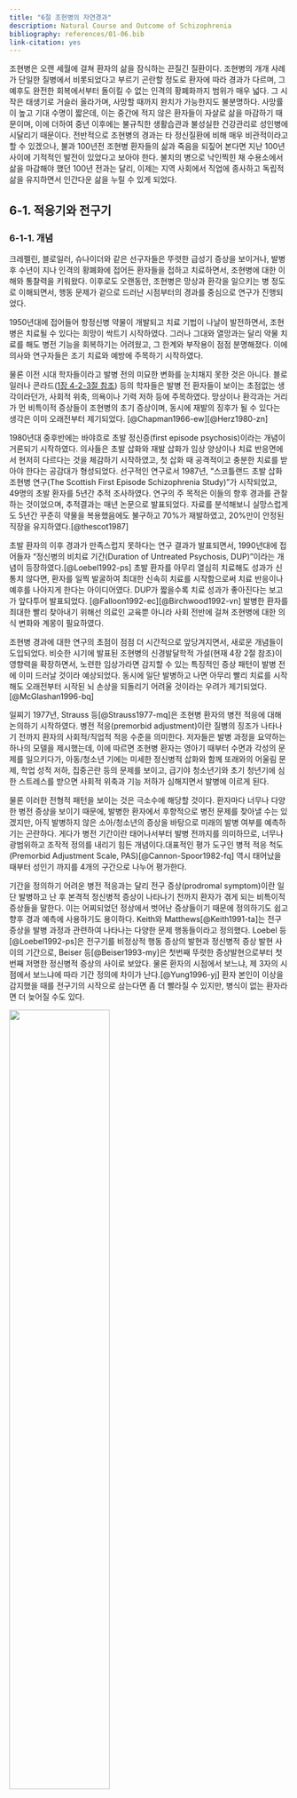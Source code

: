 ```yaml
---
title: "6절 조현병의 자연경과"
description: Natural Course and Outcome of Schizophrenia
bibliography: references/01-06.bib
link-citation: yes
---
```


<a href="article-01-05.html"><i class="arrow far fa-arrow-alt-circle-left"></i></a>

조현병은 오랜 세월에 걸쳐 환자의 삶을 잠식하는 끈질긴 질환이다. 조현병의 개개 사례가 단일한 질병에서 비롯되었다고 부르기 곤란할 정도로 환자에 따라 경과가 다르며, 그 예후도 완전한 회복에서부터 돌이킬 수 없는 인격의 황폐화까지 범위가 매우 넓다. 그 시작은 태생기로 거슬러 올라가며, 사망할 때까지 완치가 가능한지도 불분명하다. 사망률이 높고 기대 수명이 짧은데, 이는 중간에 적지 않은 환자들이 자살로 삶을 마감하기 때문이며, 이에 더하여 중년 이후에는 불규칙한 생활습관과 불성실한 건강관리로 성인병에 시달리기 때문이다. 전반적으로 조현병의 경과는 타 정신질환에 비해 매우 비관적이라고 할 수 있겠으나, 불과 100년전 조현병 환자들의 삶과 죽음을 되짚어 본다면 지난 100년 사이에 기적적인 발전이 있었다고 보아야 한다. 불치의 병으로 낙인찍힌 채 수용소에서 삶을 마감해야 했던 100년 전과는 달리, 이제는 지역 사회에서 직업에 종사하고 독립적 삶을 유지하면서 인간다운 삶을 누릴 수 있게 되었다.

## 6-1. 적응기와 전구기

### 6-1-1. 개념

크레펠린, 블로일러, 슈나이더와 같은 선구자들은 뚜렷한 급성기 증상을 보이거나, 발병 후 수년이 지나 인격의 황폐화에 접어든 환자들을 접하고 치료하면서, 조현병에 대한 이해와 통찰력을 키워왔다. 이후로도 오랜동안, 조현병은 망상과 환각을 일으키는 병 정도로 이해되면서, 행동 문제가 겉으로 드러난 시점부터의 경과를 중심으로 연구가 진행되었다.

1950년대에 접어들어 항정신병 약물이 개발되고 치료 기법이 나날이 발전하면서, 조현병은 치료될 수 있다는 희망이 싹트기 시작하였다. 그러나 그대와 열망과는 달리 약물 치료를 해도 병전 기능을 회복하기는 어려웠고, 그 한계와 부작용이 점점 분명해졌다. 이에 의사와 연구자들은 조기 치료와 예방에 주목하기 시작하였다.

물론 이전 시대 학자들이라고 발병 전의 미묘한 변화를 눈치채지 못한 것은 아니다. 블로일러나 콘라드([1장 4-2-3절 참조](article-01-01.html#delusional-mood)) 등의 학자들은 발병 전 환자들이 보이는 초점없는 생각이라던가, 사회적 위축, 의욕이나 기력 저하 등에 주목하였다. 망상이나 환각과는 거리가 먼 비특이적 증상들이 조현병의 초기 증상이며, 동시에 재발의 징후가 될 수 있다는 생각은 이미 오래전부터 제기되었다. [@Chapman1966-ew][@Herz1980-zn]

1980년대 중후반에는 바야흐로 초발 정신증(first episode psychosis)이라는 개념이 거론되기 시작하였다. 의사들은 초발 삽화와 재발 삽화가 임상 양상이나 치료 반응면에서 현저히 다르다는 것을 체감하기 시작하였고, 첫 삽화 때 공격적이고 충분한 치료를 받아야 한다는 공감대가 형성되었다. 선구적인 연구로서 1987년, "스코틀랜드 초발 삽화 조현병 연구(The Scottish First Episode Schizophrenia Study)"가 시작되었고, 49명의 초발 환자를 5년간 추적 조사하였다. 연구의 주 목적은 이들의 향후 경과를 관찰하는 것이었으며, 추적결과는 매년 논문으로 발표되었다. 자료를 분석해보니 실망스럽게도 5년간 꾸준히 약물을 복용했음에도 불구하고 70%가 재발하였고, 20%만이 안정된 직장을 유지하였다.[@thescot1987]

초발 환자의 이후 경과가 만족스럽지 못하다는 연구 결과가 발표되면서, 1990년대에 접어들자 "정신병의 비치료 기간(Duration of Untreated Psychosis, DUP)"이라는 개념이 등장하였다.[@Loebel1992-ps] 초발 환자를 아무리 열심히 치료해도 성과가 신통치 않다면, 환자를 일찍 발굴하여 최대한 신속히 치료를 시작함으로써 치료 반응이나 예후를 나아지게 한다는 아이디어였다. DUP가 짧을수록 치료 성과가 좋아진다는 보고가 앞다투어 발표되었다. [@Falloon1992-ec][@Birchwood1992-vn] 발병한 환자를 최대한 빨리 찾아내기 위해선 의료인 교육뿐 아니라 사회 전반에 걸쳐 조현병에 대한 의식 변화와 계몽이 필요하였다.

조현병 경과에 대한 연구의 초점이 점점 더 시간적으로 앞당겨지면서, 새로운 개념들이 도입되었다. 비슷한 시기에 발표된 조현병의 신경발달학적 가설(현재 4장 2절 참조)이 영향력을 확장하면서, 노련한 임상가라면 감지할 수 있는 특징적인 증상 패턴이 발병 전에 이미 드러날 것이라 예상되었다. 동시에 일단 발병하고 나면 아무리 빨리 치료를 시작해도 오래전부터 시작된 뇌 손상을 되돌리기 어려울 것이라는 우려가 제기되었다.[@McGlashan1996-bq]

일찌기 1977년, Strauss 등[@Strauss1977-mq]은 조현병 환자의 병전 적응에 대해 논의하기 시작하였다. 병전 적응(premorbid adjustment)이란 질병의 징조가 나타나기 전까지 환자의 사회적/직업적 적응 수준을 의미한다. 저자들은 발병 과정을 요약하는 하나의 모델을 제시했는데, 이에 따르면 조현병 환자는 영아기 때부터 수면과 각성의 문제를 일으키다가, 아동/청소년 기에는 미세한 정신병적 삽화와 함께 또래와의 어울림 문제, 학업 성적 저하, 집중곤란 등의 문제를 보이고, 급기야 청소년기와 초기 청년기에 심한 스트레스를 받으면 사회적 위축과 기능 저하가 심해지면서 발병에 이르게 된다.

물론 이러한 전형적 패턴을 보이는 것은 극소수에 해당할 것이다. 환자마다 너무나 다양한 병전 증상을 보이기 때문에, 발병한 환자에서 후향적으로 병전 문제를 찾아낼 수는 있겠지만, 아직 발병하지 않은 소아/청소년의 증상을 바탕으로 미래의 발병 여부를 예측하기는 곤란하다. 게다가 병전 기간이란 태어나서부터 발병 전까지를 의미하므로, 너무나 광범위하고 조작적 정의를 내리기 힘든 개념이다.대표적인 평가 도구인 병적 적응 척도(Premorbid Adjustment Scale, PAS)[@Cannon-Spoor1982-fq] 역시 태어났을 때부터 성인기 까지를 4개의 구간으로 나누어 평가한다.

기간을 정의하기 어려운 병전 적응과는 달리 전구 증상(prodromal symptom)이란 일단 발병하고 난 후 본격적 정신병적 증상이 나타나기 전까지 환자가 겪게 되는 비특이적 증상들을 말한다. 이는 어찌되었던 정상에서 벗어난 증상들이기 때문에 정의하기도 쉽고 향후 경과 예측에 사용하기도 용이하다. Keith와 Matthews[@Keith1991-ta]는 전구증상을 발병 과정과 관련하여 나타나는 다양한 문제 행동들이라고 정의했다. Loebel 등[@Loebel1992-ps]은 전구기를 비정상적 행동 증상의 발현과 정신병적 증상 발현 사이의 기간으로, Beiser 등[@Beiser1993-my]은 첫번째 뚜렷한 증상발현으로부터 첫번째 저명한 정신병적 증상의 사이로 보았다. 물론 환자의 시점에서 보느냐, 제 3자의 시점에서 보느냐에 따라 기간 정의에 차이가 난다.[@Yung1996-yj] 환자 본인이 이상을 감지했을 때를 전구기의 시작으로 삼는다면 좀 더 빨라질 수 있지만, 병식이 없는 환자라면 더 늦어질 수도 있다.

![](images/01-06/img_0.png){width="60%"}

<figcaption>

Figure 1. A model of the long-term course of schizophrenia. Modified from [@McGlashan1996-bq]

</figcaption>

병적 적응기, 전구기, 급성기, 잔류기, 만성기 등 조현병의 경과가 일정한 단계를 거친다는 아이디어가 자리를 잡아가면서(그림 1), Fava와 Kellner[@Fava1993-uz]는 최초로 조현병에 병기 모델(staging model)을 적용하였다. Fava와 Kellner는 전구 증상부터를 제 1기로 정하고 있다. 물론 이러한 병기는 절대적인 것이 아니며, 병기와 병기 간의 구분도 분명하지 않다. 또한 순서대로 밟지 않고 병기를 거슬러 올라가거나 구간을 반복하는 경우도 있다.

학문적 추세가 조기 발굴과 조기 치료를 강조하면서 병기에 포함되는 범위가 점점 앞으로 당겨졌다. Liberman 등[@Lieberman2001-zf]은 각각의 병기와 그 시기에 겪게 되는 생물학적 변화를 대응시키면서 병전 적응기도 병기 모델에 포함시켰다. 그는 병전 기간 동안에 신경계의 비정상적인 발달로 인한 신경 회로의 이상이 누적된다고 여겼다.

| Stage   | Description                                           |
|---------|-------------------------------------------------------|
| Stage 1 | Prodromal (mainly affective and negative symptoms)    |
| Stage 2 | Acute episode                                         |
| Stage 3 | Residual symptom from the previous episode            |
| Stage 4 | Subchronic (less than 2 years but more than 6 months) |
| Stage 5 | Chronic (more than 2 years)                           |

: (\#tab:fava-stage) Stages of schizophrenia. Modified from [@Fava1993-uz]


![Stages of schizophrneia](images/01-06/img_1.png)​

<figcaption>

Figure 2. Stages of schizophrenia. Modified from [@Lieberman2019-jf]

</figcaption>

### 6-1-2 병전과 전구기의 주요 증상

병전 적응기는 아직 발병하기 전이기 때문에, 연구를 진행하는 것 자체가 어렵다. 지금까지 행해진 연구는 보통 환자 가족 등 고위험군을 코호트로 삼아 전향적으로 추적하거나, 이미 발병한 환자를 대상으로 후향적으로 과거력을 조사한다. 후자의 경우 회상한 내용에 명백한 편향이 있을 수 있다. 워낙 비특이적이라 특정한 증상을 찾아내기보다는 광범위한 적응 정도를 추적한다. 연구결과에 따르면, 조현병 환자의 PAS 점수는 아동기부터 대조군보다 현저히 높아 발달 과정에 다양한 문제를 보인다는 것을 엿볼 수 있다. 특히 대조군은 청소년기에서 성인기로 넘어가면서 부쩍 점수가 감소하는데, 환자군은 오히려 급격히 증가한다. (그림 3) Shapiro 등[@Shapiro2009-ji]의 연구에 따르면 환자 가족 즉 고위험군은 대조군보다 점수가 높긴 하지만, 청소년기-성인기의 변화는 대조군과 동일한 패턴을 보인다. 이를 토대로 추론해보면, 아동기까지는 병전 적응 정도가 대조군에 비해 크게 차이가 나지 않지만, 후기 청소년기에 접어들면 상당한 차이가 나리라 예상할 수 있다.

![](images/01-06/img_2.png)

<figcaption>

Figure 3. Trajectories of Premorbid Adjustment Scale (PAS) score by diagnostic group.<br>Modified from [@Shapiro2009-ji]

</figcaption>

단순히 정상적인 기능 발현이 제대로 되지 않는 병전 적응기에 비해, 전구기에는 보다 명확한 비특이적 증상이 나타난다. Lieberman 등[(Lieberman et al. 2001)](https://paperpile.com/c/mJkxZF/eO0L)은 대표적인 전구증상으로 비특이적인 기분 증상, 불안, 감정기복, 자극과민성, 수면장애, 주의 집중 곤란, 마술적 사고, 일시적 망상이나 환각, 대인 기피, 집착, 약물 사용 문제 등을 나열하였다. Yung과 McGorry[(Yung and McGorry 1996)](https://paperpile.com/c/mJkxZF/rtD9)는 과거 문헌에서 전구 증상으로 언급되었던 증상들을 추려 정리했는데, 이는 표 2와 같다.

::: {.l-body-outset}
| 신경증적 증상  | 기분 증상     | 의욕 변화           | 인지 증상        | 신체 증상            | 행동 변화           | 기타           |
|----------------|---------------|---------------------|------------------|----------------------|---------------------|----------------|
| 불안           | 우울          | 무기력, 욕망의 상실 | 주의 집중 곤란   | 막연한 신체증상 호소 | 학업/직업 기능 저하 | 강박증         |
| 좌불안석       | 무쾌감증      | 따분함, 흥미 저하   | 집착, 백일몽     | 체중 감소            | 사회적 위축         | 해리현상       |
| 분노, 이자극성 | 죄책감        | 피로, 기력 감퇴     | 사고 차단        | 식욕 부진            | 충동성              | 대인관계 민감  |
|                | 자살사고      |                     | 추상적 사고 곤란 | 수면 장애            | 기이한 행동         | 자기 경험 변화 |
|                | 심한 감정기복 |                     |                  |                      | 공격적, 파괴적 행동 | 언어구사 이상  |
|                |               |                     |                  |                      |                     | 지각 변화      |
|                |               |                     |                  |                      |                     | 편집 경향      |
:::

<figcaption>

Table 2. Domains and exemplary symptoms in prodromal stage of schizophrenia.<br> Modified from [@Yung1996-yj]

</figcaption>

표 2에서 보는 바와 같이 광범위한 정신병리가 모두 나타날 수 있기 때문에, 이를 통해 발병을 예측하기는 매우 어렵다. 그러나 일부 학자들은 특히 조현병과 주로 연관되는 진단 특이적인 증상이 있다고 주장한다.예를 들어 Cameron[@Cameron1938-cw]은 의심 경향, 혼란감, 기이한 신체적 경험을 언급했으며, Chapman[@Chapman1966-ew]은 주의집중 곤란 특히 선택적 주의의 곤란과 지각의 미묘한 변화가 특징적이라고 하였다. 슈나이더의 제자인 <s>Huber</s>는 1960년대부터 기본 증상(basic symptoms)이라는 개념을 발전시켜 왔다. 이 개념은 환자의 주관적 경험에 초점을 맞추어, 환자 자신과 세상을 경험하는 느낌에 미묘한 변화가 있거나, 평범하게 벌어지는 주변 상황에 적절히 대처하기 어려워하는 현상들을 가리킨다. 기본 증상 개념을 옹호하는 학자들은 객관적 증상보다 이러한 주관적 느낌의 변화가 조현병의 전형적인 전구 증상이며, 역설적으로 이들 증상이 사라지면서 전형적인 정신병적 증상이 뒤를 잇는다고 말한다. 그래서 이러한 기본 증상을 "전초 증후군(outpost syndrome)"이라 칭하기도 한다. 유럽에서는 기본 증상을 중심으로 Cognitive Disturbances scale (COGDIS)와 Cognitive-Perceptive basic symptoms scale (COPER)라는 평가도구가 개발되었으며, 이 척도들은 고위험 군의 발병을 미리 찾아내기 위한 목적으로 사용되고 있다.[@Schultze-Lutter2015-oo][@Schultze-Lutter2016-xk]

<aside>

**Gerd Huber** (1921\~2012): 독일의 정신과 의사. 조현병 환자의 장기 종적 관찰인 본 연구(Bonn study)를 통하여 조현병의 초기 경과에 대해 연구하였다. 소위 "기본 증상(Basic symptoms)" 개념을 제안하였으며, 이 개념은 현재도 [International Working Group on Basic Symptoms](https://basicssymptoms.org)을 통해 연구가 지속되고 있다.

</aside>

주관적 증상을 강조하는 유럽에 비해 미국에서는 보다 객관적인 지표를 강조하고 있다. 2004년 무렵, 미국의 연구자들은 다기관 공동연구인 "북미 전구증상 종적 연구 (North American Prodrome Longitudinal Study, NAPLS)"를 진행하기 시작하였다. [@Addington2007-lo] 연구를 진행하기 위해선 잠정적 전구기 모델과 표준화된 평가 도구가 필요했는데, 그들은 평가 도구로 Structured Interview for Prodromal Syndromes (SIPS)[@Miller2003-os]를 사용하기로 결정하였다. 이 도구의 평가항목을 보면 음성증상을 비롯한 조현병의 제반 항목이 대부분 들어있으며, 수면 장애나 스트레스 내성 약화 등 신경증적 증상도 포함되어 있다. NAPLS의 연구자들은 SIPS 평가 결과를 분석한 후, 전구증상으로 인해 의사를 찾게 되는 경우를 세가지로 요약하였다. 첫째는 SIPS 양성 증상에 해당되는 각 항목이 중등도 이상이거나 지난 1년간 상승했으며 빈도가 잦아진 경우이다. 둘째는 친척 중에 조현병 환자가 있으며 지난 1년간 병전에 비해 상당히 기능이 떨어진 경우이다, 셋째, SIPS 양성 증상이 정신병적 단계에 도달하지만 일시적이어서, 한번에 1시간을 넘지 않는 범위에서 증상이 나타났다 사라졌다를 반복하는 경우이다. NAPLS의 연구자들은 SIPS 결과 및 인구학적 정보를 바탕으로 향후 발병의 위험도를 계산하는 모델을 개발하였고, 이는 민감도 94%, 특이도 23.6%의 성적을 보였다.[@Cannon2016-cx] NAPLS 연구는 이후 전구기를 이해하고, 고 위험군을 가려내는데 있어 큰 영향을 끼쳤다.

<aside>

NAPLS에서 만든 모델은 [An Individualized Risk Calculator for Psychosis](https://riskcalc.org/napls/)에 접속하면 직접 사용해 볼 수 있다.

</aside>

::: {.l-body-outset}
+--------------------------------------------+---------------------------+--------------------------------------+-----------------------------------------+
| P. Positive                                | N. Negative               | D. Disorganization                   | G. General symptoms                     |
+============================================+===========================+======================================+=========================================+
| P1. Unusual thought content                | N1. Social anhedonia      | D1. Odd behavior or appearance       | G1. Sleep disturbance                   |
+--------------------------------------------+---------------------------+--------------------------------------+-----------------------------------------+
| P2. Suspiciousness/persecutory ideas       | N2. Avolition             | D2. Bizarre thinking                 | G2. Dysphoric mood                      |
+--------------------------------------------+---------------------------+--------------------------------------+-----------------------------------------+
| P3. Grandiose ideas                        | N3. Expression of emotion | D3. Trouble with focus and attention | G3. Motor disturbances                  |
+--------------------------------------------+---------------------------+--------------------------------------+-----------------------------------------+
| P4. Perceptual abnormalities/hallucination | N4. Experience of self    | D4. Impairment in personal hygiene   | G4. Impaired tolerance to normal stress |
+--------------------------------------------+---------------------------+--------------------------------------+-----------------------------------------+
| P5. Disorganized communication             | N5. Ideational richness   |                                      |                                         |
+--------------------------------------------+---------------------------+--------------------------------------+-----------------------------------------+
|                                            | N6. Occupational function |                                      |                                         |
+--------------------------------------------+---------------------------+--------------------------------------+-----------------------------------------+
:::

<figcaption>

Table 3. Structured Interview for Prodromal Syndromes (SIPS)

</figcaption>

### 6-1-3. DSM에서의 전구 증상

DSM-IIIR은 조현병의 전구 증상을 따로 열거하고 있지만, DSM-IV부터는 더 이상 언급하지 않고 있다. DSM-5 역시 전구증상에 대한 언급을 찾을 수 없지만, 대신 향후 연구 대상인 질병 목록에 "약화된 정신병 증후군(Attenuated Psychosis Syndrome)"을 올려놓고 있다. 이 질환은 그 진단 기준만을 보면 위에 언급한 조현병의 전구증상과 크게 차이나지 않는다. DSM-5에 이 질환을 넣느냐 마느냐로 의견이 분분할 때만 해도 이 상태는 "정신병 위험 증후군(Psychosis Risk Syndrome)"이라 하여 좀더 전구기 증상과 개념이 접근해 있었다.[@Carpenter2009-jg][@Woods2009-vg] 그러나 예상과는 달리 가벼운 정신병적 증상을 오랫동안 앓아온 환자 중 절반 이상이 결코 조현병으로 이행되지 않는다는 연구 결과가 거듭 발표되자, 약화된 정신병 증후군이라는 명칭이 더 적절해보였다.[@Xu2015-wi] 아직 이 상태가 정식 DSM 진단명이 되지는 못했지만, 조현병의 조기 발견이라는 측면이 아니라 그 자체의 임상적 중요성에 의해 활발한 논의가 진행되고 있다.

<aside>

**Prodromal symptoms of schizophrenia**

1.  Marked social isolation or withdrawal
2.  Marked impairment in role functioning
3.  Markedly peculiar behavior
4.  Marked impairment in personal hygiene and grooming
5.  Blunted or inappropriate affect
6.  Digressive, vague, over-elaborate or circumstantial speech
7.  Odd beliefs or magical thinking
8.  Unusual perceptual experiences
9.  Marked lack of initiative, interests, or energy.

</aside>

### 6-1-4. 전구기에서 발병으로의 이행

전구기는 전정신병 단계(pre-psychotic phase)와 정신병 단계(psychotic phase)의 두 단계로 나누어 생각해 볼 수 있다. 전자가 정신병적 증상을 제외한 비특이적인 증상이 주를 이룬다면, 후자는 약화된 정신병 증후군에 가깝다. 자연히 전자가 선행하며, Häfner 등[@Hafner2003-zw]은 전자가 2\~4년을 끈다면 후자는 2년 미만이라고 하였다. 전구증상을 어떻게 정의하느냐에 따라 천양지차이지만, 미약할 지라도 망상, 환각을 보였던 경우에는 40\~50% 정도가 조현병으로 이행된다.[@Hafner2003-zw] 그러나 최근의 연구결과는 좀 다른 양상을 보여준다. 아무래도 전구기에 대한 관심이 높아지면서 평가도구의 민감도가 높아진 때문인지, 최근 연구일수록 조현병으로의 이행 비율이 조금씩 낮아지고 있다. 2011년 행해진 메타 분석에 따르면 약화된 정신병적 증상을 보여 임상적 발병 위험군(Clinical High-Risk, CHR)으로 분류된 환자들은, 6개월 내 18%, 1년내 22%, 2년 내 29%, 3년 내 36%가 조현병으로 이행되었다.[@Fusar-Poli2012-ge]

환자에 따라 전구기 증상이 다른 것처럼 그 기간도 각양각색이다. 수일에서 수년까지 지속되기도 하며, 20\~25% 정도의 환자는 전구증상없이 갑자기 발병한다.[@Freudenreich2019-kb] Beiser 등[@Beiser1993-my]은 전구기의 중앙값이 52.7주라고 보고하였고, Loebel 등[@Loebel1992-ps]은 초발 조현병 환자에서 전구기는 평균 98.5주였다고 보고하였다. 대체로 첫 번째 정신증상과 본격적인 정신병의 발병 사이의 평균적인 시간은 약 2년 정도 (중앙값은 1년) 걸린다.[@Yung1999-xq] 그러나 발병에 도달하지 않았다 할지라도, 임상적 발병 위험군(CHR) 환자가 별 문제가 없느냐 하면 그렇지 않다. 약화된 정신병 증후군을 앓고 있는 것으로 분류되는 이들 환자들 역시, 전구증상 자체 때문에 고통을 받는다.[@Lin2015-wb] 약화된 증상이라 할 지라도 치료없이 저절로 회복되는 경우는 절반 정도에 지나지 않는다.[@Addington2011-zw]

전구기에서 발병에 이르는 상황의 임상적 변화는 자세히 알려져 있지 않다. 환자가 어떻게든 심리적으로 대처하면서 내부에 담아두고 있던 증상이, 정도가 심해지면서 외부 행동의 이상으로 나타나면 조현병이 발병했다고 판단하는 것 뿐이다. 발병 이전에 환자들은 정신병적 증상 뿐 아니라 우울, 불안을 함께 겪으며, 사회적/직업적 기능의 점진적 저하가 드러난다. 환자에 따라선, 발병 이전에 이미 기능 저하 때문에 학업/직업을 유지하지 못하기도 하며, 음성 증상의 증거가 미리 엿보이는 경우도 있다.[@Piskulic2012-un][@Devoe2020-zq] Healey 등[@Healey2018-hi]은 지난 2년간의 증상 변화를 바탕으로, 발병에 이르는 군의 특징을 조사하였다. 증상의 정도가 심하지 않고 인지증상의 증거가 없는 경우, 이행하는 비율은 5.6%에 지나지 않았다. 반면 최근 2년 동안 편집 경향이 강화되고 우울증에 빠진 경우는 이행 비율이 14.2%였으며, 음성/인지 증상이 이미 눈에 띄게 된 경우에는 30% 가까이 이행하였다. 결론적으로 본격적 조현병으로 이행하는 군은, 이미 전구기부터 정신병적 증상 뿐 아니라 퇴행 증상을 보이기 시작한다는 것을 알 수 있다.

## 6-2. 첫 발병

### 6-2-1. 초발 삽화

상당 기간 동안 전구기에 머물러있었던 경우, 전구기와 초발 삽화를 구분하는 것은 인위적 구분에 불과할 수 있다. 그러나 초발 삽화는 아무런 전조증상없이 발병하기도 하며, 전구기와는 질적으로 차이나는 증상을 겪기 시작하기도 한다. 환자가 외적으로 확연히 드러나는 기이한 행동을 보이거나, 폭력 성향을 보이면 쉽사리 주위에서도 눈치를 챌 수 있으나, 그렇지 않은 경우에는 발병을 하고도 치료를 받기까지 상당한 시간이 걸릴 수 있다. 증상의 심각도와는 상관없이 급성 발병인 경우 점진적 발병에 비해 장기적 예후가 양호하다.[@Kanahara2013-ib] 그 원인이 두 경우 사이의 생물학적 차이에 의한 것인지, 단순히 급성 발병은 정신병의 비치료 기간(DUP)가 짧기 때문인지는 분명하지 않다.

환자는 처음 겪게 되는 정신병적 증상때문에 당황하고 공포에 휩싸이며, 진실과 동떨어지더라도 의미를 부여하여 어떻게든 이해하고자 하며, 필사적으로 그 원인을 찾고자 한다.[@Troube2013-gl][@Bergamin2020-yq] 망상 자체에 포함된 가해자가 아니라해도, 가족이나 이웃 기타 주변인물이 자신의 고통에 관련되어 있다고 생각하기 때문에 사람을 피하며, 사회적으로 고립된다. 가까운 사람에게 분노를 폭발시키거나, 자해를 시도하기도 한다. 처음에는 이런 식으로 투쟁하려 애써보기도 하지만, 어떻게 해도 망상이나 환각이 지속된다는 사실에 맞부딪히면서 좌절, 포기에 빠진다. 수치심이나 피해사고 때문에 남에게 도움을 구하지도 못한다. 더군다나 전문가의 도움을 구하는 것은 자신이 미쳤다는 것은 인정하게 되는 셈이기 때문에 더더욱 숨기려 하거나 치료 권유를 거부한다. 대신 담배, 술, 기타 남용 물질에 의존하면서 스스로 증상을 가라앉히려 애쓴다.[@Goswami2004-dp] 일부 환자들은 자신이 점점 통제불능이 되어간다는 것을 인식하며, 이러한 변화에 공포를 느낀다. 이들 환자들은, 결국 통제가 안 되어 한바탕 소동을 일으킨 후 정신병동에 입원하게 되면 오히려 안도감을 느끼기도 한다.

환자가 자신의 증상을 숨기는 경향이 높기 때문에 비치료 기간(DUP)이 필요없이 길어진다. 메타 분석에서 DUP의 평균 값은 약 1년 (67.4주)이지만, 워낙 치우친 분포를 하기 때문에 평균값은 별 의미가 없다.[@Large2008-mk] 양성 증상이 심한 경우 DUP가 짧으며, 그에 비해 음성 증상이 일찍 시작되었을 때는 DUP가 현저하게 길다. 알코올 등 약물 남용이 동반되었을 때도 DUP가 길어진다.[@Howes2021-nq] DUP는 워낙 중요한 치료 반응의 예측인자이기 때문에 DUP를 줄이는 것은 의사들의 당면과제이다. 그러나 많은 조기 발견 프로그램들이 양성 증상에 초점을 맞추고 있는데 비해, 정작 DUP를 늘이는 것은 음성/인지 증상이라 방향 조절이 필요할 것으로 보인다.

### 6-2-2. 초발 삽화의 치료 반응

임상적 경험에 따르면 초발 삽화를 겪는 환자는 재발 환자나 만성 환자에 비해 확연히 치료 반응이 양호하다. 초발 환자 522명을 대상으로 리스페리돈 혹은 할로페리돌 단일 약제를 이용하여 치료한 결과에 따르면 4주 이내에 77%의 환자가 임상적으로 의미있는 반응(PANSS 총점이 20%이상 감소)을 보였다.[@Emsley2006-it] 물론 11.2%의 환자는 8주가 지나도 의미있는 반응을 보이지 않았다. 만성 환자와는 달리 1주일 내에 반응을 보이는 환자도 약 1/4에 달하였다. 최근에 행해진 메타 분석에 의하면 초발 삽화 환자가 최종적으로 PANSS 혹은 BPRS 총점의 20% 내지 50% 감소를 보이는 비율은 각각 81.3%와 51.9% 였다. 여성이거나 DUP가 짧은 환자가 유의하게 반응비율이 높았다.[@Zhu2017-aw] 거의 모든 연구에서 치료 직전 PANSS/BPRS 점수가 높은, 즉 증상이 심한 환자가 더 반응 비율이 높은 것으로 나타난다. 이는 양성 증상이 치료에 잘 반응한다는 것, 증상이 심한 환자는 DUP가 짧다는 것, 그리고 PANSS 점수가 낮아질 수록 거기서 더 호전되기가 어려워진다는 점 등으로 설명할 수 있다.

그러나 치료에 반응한다고 해서, 예외없이 관해에 도달하고 병전 기능을 되찾는 것은 아니다. 치료 반응이란 약물이 듣는다는 것 뿐이고, 증상이 소실되는 것을 의미하지는 않는다. 관해란 임상적으로 의미있는 증상이 없어지는 것을 의미하는데 (3장 4-1절 참조), 초발 삽화 환자에서 관해에 이르는 비율은 연구마다 큰 차이가 있지만 평균 35.6% 정도이다.[@AlAqeel2012-st] 기능적 회복(functional recovery)은 증상의 관해보다도 더 비율이 낮아서, 첫 발병 후 5년이 지났을 때 적절한 사회적 기능을 수행하는 환자의 비율은 25.5% 정도였으며, 그야말로 완전히 회복되는 비율은 13.7%에 지나지 않았다.[@Robinson2004-lv]

## 6-3. 초발 삽화 이후

### 6-3-1. 정신병후 우울증

초발 삽화에서 겨우 회복된 환자는 대체로 자신이 했던 경험을 잘 소화하지 못한다. 부인과 억압의 방어기제가 작동하며, 잘 기억하지 못하거나 대놓고 부인하기도 한다. 비정상적이었다는 것은 인정하지만 조현병이라는 진단을 받아들이지 못하기도 하며, 치료만 잘 받으면 아무 문제가 없다는 낙관론을 펴기도 한다. 오히려 사태를 있는 그대로 받아들인 환자는 우울과 좌절에 빠지기 쉽다. 정신병후 우울증이라는 개념은 매우 오래된 개념으로, 이에 대한 최초의 언급은 1920년대로 거슬러 올라간다.[@McGlashan1976-xm] 정신분석가들은 급성 정신병적 삽화를 겪은 환자들이, 회복 후 수개월이 지난 뒤에도 퇴행된 상태에 머물면서, 상담을 하려해도 말을 하지 않고 강한 저항을 보이는 것을 발견하였다. 분석가들은 이 시기 환자들이 부정, 투사, 왜곡을 주로 사용하며, 자기애적이고 퇴행적 상태에 머물러있다가 한참이 지난 후에야 조금씩 외부 현실로 빠져나온다고 보았다.이 시기 환자들은 심한 대인 기피와 함께 우울증과 유사한 증상을 보인다. McGlashan과 Carpenter[@McGlashan1976-xm]은 이러한 현상을 정신병후 우울증이라고 불렀다.

특히 초발 환자의 경우, 대다수 환자가 회복 후 잠깐이나마 우울증을 겪는다. 약 75%의 환자가 상당한 우울 증상을 경험하며, 22% 정도는 주요 우울증의 진단기준에 부합한다.[@Koreen1993-ln] 그러나 이러한 우울증이 정신병적 과정에서 회복한 환자가, 병식을 얻으면서 겪게되는 좌절인지는 확실하지 않다. 일단 분명한 것은 정신병후 우울증은 전구증상으로서의 우울증과는 확연히 구분된다는 점이다. 전구기 우울증은 정신병적 증상이 자리를 잡으면서 오히려 사라지는 경향이 있다. 전형적인 경과에서는 망상, 환각에서 회복된 환자가 처음에는 강한 의욕을 보이며 정상 생활로 되돌아가려고 애를 쓰지만, 얼마 지나지 않아 좌절, 무기력, 무의욕에 빠진다. 이 기간은 환자에 따라 차이가 심하며, 수개월이상 경우에 따라서는 1년 가까이 지속되기도 한다.[@Roth1970-uc]

<s>정신병후 우울증</s>을 독립적인 증후군으로 보아야 할 지는 애매하다. 일부 학자들은 우울 증상이 잔류하는 것은 삽화 자체가 아직 관해에 도달하지 않았기 때문이라고 하며, 약물 부작용에 의한 2차적 우울 증상을 감별해야 된다고 한다. 또한 애초에 진단을 정신병적 기분장애 혹은 조현정동 장애로 내려야 할 수도 있으며, 음성증상과의 구분 또한 명확하지 않다.

<aside>

정신병후 우울증은 DSM-IV에서 "조현병의 정신병후 우울 장애(postpsychotic depressive disorder of schizophrenia)"라고 하여 향후 연구가 필요한 진단으로 등재되었다. 그러나 이를 뒷받침하는 증거가 부족한 나머지, DSM-5에서는 다시 삭제되었고, 필요한 경우 Other Specified Depressive Disorder로 진단하도록 되어있다.

</aside>

원래 정신분석가들이 이 상태를 고찰할 때는, 정신병적 혼란을 겪고난 자아가 스스로 자신의 내면을 치유해나가는 과정을 묘사하고자 하였다. 그러다 DSM으로 대표되는 진단 만능의 시대로 넘어오면서, 진단기준에 넣어야 하느냐 말아야 하느냐로 분분하다가 결국 흐지부지 되어버린 느낌이다. 하지만, 임상 현장에서 초발 삽화 후 비관 및 자살 충동을 느끼는 환자는 드물지 않게 목격한다. 이러한 환자를 치료하는 의사는 곤란한 딜레마에 빠지게 된다. 향후 경과를 현실적으로 설명하면 환자의 비관과 좌절을 더 악화시킬 것이요, 그렇다고 지나치게 희망적인 전망을 제시하면 약물 순응도가 떨어질 위험이 있다.

### 6-3-2. 재발

초발 삽화의 치료 반응이 양호하다는 것은 긍정적인 부분이겠지만, 역으로 치료 순응도를 떨어뜨리는 원인이 되기도 한다. 심지어 기능적 회복을 이루지 못한 환자들도 고통스러운 망상이나 환각에서 벗어나기면 하면, 더 이상 약을 먹어야 될 필요성을 느끼지 못한다. 쉽게 회복했으니, 병 자체가 심각하지 않으리라 믿어버리는 것이다. 약물 순응도의 정의는 연구마다 다르지만, 초발 삽화 후 1년내에 약물 투여를 중단하는 비율은 50%가 넘는다.[@Ljungdalh2017-ms] 그런데 약물 중단은 재발의 가장 큰 요인 중 하나이다. 재발의 비율은 연구 대상군이나 기간, 재발의 정의에 따라 크게 차이가 나기 때문에 어림잡기 어렵지만, 약물 유지군과 약물 중단군의 차이는 뚜렷해보인다. Kishi 등[@Kishi2019-pb] 행한 메타 분석에 따르면 초발 삽화에서 회복된지 24개월 시점에서 재발 비율은 약물 중단군의 경우 60%에 이르렀으며, 이에 비해 유지군은 35% 정도에 머물렀다.

![](images/01-06/img_4.png)

<figcaption>

Figure 4. Relapse rate of first-episode patients with schizophrenia.<br> Modified from [@Kishi2019-pb]

</figcaption>

재발의 가장 주요한 원인 중 하나가 약물 중단이지만, 약물을 중단하고 바로 재발하는 것은 아니다. 이 기간은 환자마다 큰 차이가 나는데, 보고된 평균값은 200-300일 정도이다.[@Gaebel2011-aq][@Emsley2012-cg] 그러나 임상에서 흔히 경험하기로는 약물 중단 후 1-2개월 내에 재발하는 경우가 꽤 있으며, 심지어 며칠 내에 재발하기도 한다.[@Emsley2013-ts] 약물을 끊고 수주 내에 재발하는 경우에 대해선 해석이 엇갈린다. 이전 삽화가 제대로 관해를 이루지 못했기 때문일 수도 있고, 그 동안 질병 과정은 계속 진행되고 있었는데 약물에 의해 겉으로 나타나는 증상만 억제되었을 수도 있다. 흥미로운 것은 금단 정신병(withdrawal psychosis) 가설이다.(3-4-3 참조) 장기간 항정신병 약물을 사용하여 도파민 수용체의 민감도가 높아져 있다면 갑자기 약을 끊었을 때 급속히 재발할 수 있다.

꽤 오랜 동안의 전구 증상을 보이는 초발 삽화와는 달리, 재발은 상대적으로 단기간에 일어나는 경우가 많다. 따라서 특정 증상을 이용하여 재발을 예측하고, 이에 따라 필요할때만 항정신병 약물을 투여하는 <s>간헐적 약물 치료</s>는 별로 실용성이 없다.[(Gaebel et al. 2011)](https://paperpile.com/c/mJkxZF/H0bS) 재발의 위험을 알려주는 전구 증상을 흔히 "조기 경고 징후(early warning sign)"이라고 칭한다.[(Bustillo et al. 1995)](https://paperpile.com/c/mJkxZF/288S) 일반적으로는 처음에 우울감, 대인 기피, 식욕 및 수면 패턴 변화가 생기고, 뒤이어 감정적 기복과 불쾌감이 두드러지며, 마지막으로 뚜렷한 정신병적 증상이 따르게 된다.[(Birchwood et al. 2000)](https://paperpile.com/c/mJkxZF/Fmct) 일단 정신병적 증상이 출현하기 시작하면 며칠 내로 완전한 재발이 일어나기 때문에 그 전에 비특이적 증상만 갖고도 재발을 예측할 수 있어야 하는데, 이는 쉽지 않은 문제이다. 정신병후 우울증을 비롯하여, 조현병 환자가 일상생활에 제대로 적응하지 못하여 우울/불안을 보이는 것은 다반사이기 때문에, 이를 일일이 조기 경고 징후로 삼는것은 불가능하다.

<aside>

**간헐적 약물치료(Intermittent drug treatment)**: 항정신병 약물의 장기 사용이 중추신경계 혹은 신체 전반에 예기치 못한 부작용을 가져올 수 있다는 전제 하에, 투여된 약물의 총량을 어떻게든 줄이기 위해서 제안되었다. 이에 더하여 항정신병 약물을 지속적으로 투여하면 도파민 수용체의 보상성 상향 조절이 생겨 약물에 내성이 생길 것이라는 우려도 이를 뒷받침하였다. 일단 관해에 돌입하면 약물을 끊었다가 재발 징조가 보이면 재투여하는 방법(targeted intermittent treatment), 급격한 정신병적 증상발현시 위기 개입 정도로만 약물을 사용하는 방법, 약물 휴일 (drug holiday)등 다양한 방법이 있다.[@Sfera2013-fr]

</aside>

절대적 기준을 세워서 모든 환자에게 적용하기 보다는, 관해 상태였을 때의 각자만의 기능 수준과 비교하는 것이 효율적이다. 일부 학자들은, 각각의 환자는 재발할 때마다 동일한 증상 경과를 밟는다고 보았고, 이를 "재발 시그니처(relapse signature)"라고 불렀다.[@Birchwood1995-ih] 그러나 아무리 세심하게 추적관찰 한다고 해도, 조기 경고 징후를 이용하여 재발을 예방하는 것은 특이도가 떨어지거나 때를 놓치는 경우가 많아 실효성이 거의 없다.[@Gleeson2005-of]

일단 재발을 하게되면, 초발 삽화때 나타났던 증상들이 급격하게 다시 출현한다. 조금씩 증상이 악화되는 초발 삽화에서와는 달리, 재발 삽화는 마치 억눌려있던 증상들이 일거에 출현하는 듯한 양상을 보인다. 재발은 환자나 가족들에게 심리적, 사회적 피해를 입히는 것으로 끝나지 않는다. 재발이 거듭될 수록 인지/음성 증상이 악회되며, 다시 회복하였을 때의 기능 수준도 점점 떨어진다. 이 때문에 다수의 학자들은 재발 자체가 신경 독성을 띠고 있을 것이라 예상한다.(참조...) 재발을 거듭할 수록 치료 반응도 나빠진다. 반응 비율이 떨어질 뿐 아니라, 관해에 걸리는 시간도 늘어나며, 필요한 약물의 용량도 증가한다. Takeuchi 등[@Takeuchi2019-mj]이 조사한 바에 따르면 이러한 치료 반응의 악화 양상은 두번째 삽화에서도 이미 뚜렷해진다.

### 6-3-3. 장기 경과의 유형

정신과 의사들은 흔히 자신의 예후를 묻는 초발 조현병 환자와 그들의 가족에게 ¼, ½, ¼ 법칙을 설명한다. 즉 환자가 자연적으로 건강을 회복할 확률이 ¼ 이요, 증상은 남아있지만 그럭저럭 사회적 기능을 수행할 확률이 ½ 이요, 나머지 ¼ 은 아무리 치료해도 점진적 악화를 막을 수 없으리라는 법칙이다.

이는 원래 1960년대 스위스의 로잔 지역에서 시행된 "Enquête of Lausanne (로잔의 조사연구)"라는 연구에서 비롯되었다.[@Ciompi1980-ul] 주 연구책임자였던 Müller와 <s>Ciompi</s>는 1963년 이전에 처음으로 입원했던 65세 이하의 주요 정신질환 환자 5,661명을 연구 대상으로 삼았는데, 이중 1,642명이 조현병이었다. 이들에 대한 집중 인터뷰와 의무기록 조사를 통해 후향적으로 경과를 재구성하였다. 이 연구를 통해 조현병 환자의 기대 수명이 대조군보다 짧다는 것, 사인의 분포는 대조군과 유사하지만 상대적으로 암 유병률은 낮다는 것 등이 처음으로 알려졌다. 연구가 시작될 때 살아있던 289명의 조현병 환자에 대해서는 이후 추적 조사가 이루어졌다. 당시만 해도 조현병은 불치병이라는 인식이 강했고, 현대적인 약물 치료도 보급되지 않았을 때였다. 이러한 선입견과 달리 조사 대상의 ¼ 은 완전히 회복되어 정상적 삶을 누렸고, 인격의 황폐화로 진행된 환자는 ¼ 에 불과하였으며, 나머지 ½ 은 그 중간이었다. 이를 토대로 유명한 ¼, ½, ¼ 법칙이 탄생하게 되었다.[@Ciompi_undated-vq]

<aside>

**Luc Ciompi** (1929\~): 이탈리아 태생의 스위스 정신과 의사. 조현병 환자의 장기 추적 결과를 바탕으로, 이들의 예후가 심리사회적 지지체계에 달려있다고 주장하였다. 사회 정신의학(social psychiatry)을 발전시키는데 공헌하였으며, 1984년에는 스위스 Berne 지역에 "Soteria Berne"이라는 조현병 환자를 대상으로 한 치료-재활 공동체를 설립하였다.[@Ciompi2004-aa]

</aside>

Ciompi는 환자의 경과가 가족력 유무 보다는 환자를 둘러싼 환경적 요인이나 병전 성격 등 심리사회적 요인에 의해 좌우된다고 보고, 재발을 막기 위해서는 위기 개입(crisis intervention)이나, 지지 체계(support system) 마련으로 환자의 심리사회적 스트레스를 줄여주어야 한다고 주장한다. 이는 이후에 조현병 환자의 지역사회 재활의 중요한 개념으로 자리잡는다.

로잔에서의 연구가 부분적으로 후향적 연구였던 것에 비해, <s>블로일러</s>는 208명의 조현병 환자를 부려 23년간 추적 관찰하였다. 이 환자들은 1942\~43년 사이에 입원한 코호트로 정신약물학 태동기의 혜택을 약간이나마 본 그룹인데, 전체의 53%, 초발 환자만 따지면 66%가 회복되거나 상당히 호전되었다. 블로일러는 이 결과를 발표하면서 발병의 두 유형(급성과 만성), 중간 경과의 두 유형(기복형과 안정형), 그리고 최종 결과의 두 유형(회복과 심각한 손상)을 구분하였다. 이를 조합하면 2 x 2 x 2 = 8로 8개 유형의 경과가 도출된다.

<aside>

**Manfred Bleuler** (1903\~1994): 스위스의 정신과 의사., Eugen Bleuler의 아들로 쮜리히 의과대학 교수로 재직했으며, 부속 병원인 Burghölzli 병원에서 환자를 돌보았다. 아버지 Bleuler의 이론을 가다듬고 전파하는데 공헌하였다.

</aside>

::: {.l-body-outset}
+---------+-------------+---------+----------+------------+---------+---------+------+------+
| Onset   | Course      | Outcome | Lausanne | Burgholzli | Vermont | Chicago | ISoS | Mean |
+=========+=============+=========+==========+============+=========+=========+======+======+
| Acute   | Undula ting | Mild    | 25.4     | 35         | 7       | 10.8    | 29.4 | 21.5 |
+---------+-------------+---------+----------+------------+---------+---------+------+------+
| Chronic | Undula ting | Mild    | 9.6      |            | 38      | 6.8     | 22.6 | 19.3 |
+---------+-------------+---------+----------+------------+---------+---------+------+------+
| Chronic | Simple      | Severe  | 24.1     | 15         | 4       | 36.5    | 14.4 | 18.8 |
+---------+-------------+---------+----------+------------+---------+---------+------+------+
| Chronic | Undula ting | Severe  | 5.3      |            | 27      | 12.2    | 4    | 12.1 |
+---------+-------------+---------+----------+------------+---------+---------+------+------+
| Chronic | Simple      | Mild    | 10.1     | 7.5        | 12      | 4.1     | 10.4 | 8.8  |
+---------+-------------+---------+----------+------------+---------+---------+------+------+
| Acute   | Simple      | Severe  | 8.3      | 10         | 3       | 13.5    | 9.1  | 8.8  |
+---------+-------------+---------+----------+------------+---------+---------+------+------+
| Acute   | Undula ting | Severe  | 11.9     | 5          | 4       | 9.5     | 4.9  | 7.1  |
+---------+-------------+---------+----------+------------+---------+---------+------+------+
| Acute   | Simple      | Mild    | 5.3      | 5          | 5       | 6.8     | 5.3  | 5.5  |
+---------+-------------+---------+----------+------------+---------+---------+------+------+
:::

<figcaption>

Table 4. Types of long-term course of schizophrenia and their proportion in several longitudinal observation studies.<br> Modified from [@Hafner2014-cx]<br> <br> <b>Studies and their sources</b>:<br> <br> Lausanne [@Ciompi1980-ul], Burgholzli [@Bleuler1978-cm], Vermont [@Harding1987-gr], Chicago [@Marengo1991-fj],

</figcaption>

<br> 이후에 진행되었던 몇몇 대규모 종적 관찰 연구의 결과를 종합하여 8개 유형의 비율을 구하면 표 4와 같다. 급격히 혹은 서서히 발병하여 재발을 거듭하다가 나이가 들면 어느 정도 증상이 안정화되고 일상을 되찾는 경우가 전체의 40% 정도로 가장 많으며, 그 뒤를 회복과 재발이 뚜렷하지 않은채 서서히 기능을 상실해가는 유형이 차지하고 있다 (18%). 유형의 분포를 좀더 분석하면, 재발/호전을 반복하는 기복형(undulating)이 좀더 예후가 좋으며, 급성 발병인 경우 좀더 기복형이 차지하는 비율이 크다. 가장 예후가 좋지 않은 것은 전구기서부터 삽화가 분명하지 않은 채 증상이 지속되는 유형이다.

명확한 데이터가 제시되지는 않았으나, 조현병 발병 후 첫 수년 동안은 심한 증상 및 잦은 재발로 인하여 삶 전체가 혼란에 빠진다. 이때는 아직 병식이 확립되지 않아 치료진과의 마찰도 빈번하며, 반복되는 비자발적 입원으로 인해 가족과도 대립이 심할 때이다. 환자는 아직 증상에 대처할만한 나름대로의 방안을 마련하지 못했고, 자신에게 병이 있다는 것을 부인해야할 지 수긍해야 할 지도 결정하지 못했다. 병전의 정체성을 포기하지 못했기 때문에 좌절과 방황이 극심하며, 만성기에 비해 자살 위험도 높은 편이다.

Shepherd 등[@Shepherd1989-rs]는 49명의 초발 환자를 5년간 추적관찰 하였다. 그는 이 환자들의 경과 유형을 4가지 군으로 나누었는데, 이는 그림 5와 같다. Ciompi의 ¼, ½, ¼ 법칙처럼, 전체 환자의 ¼ 은 단 한번 삽화를 겪은 이후 재발 없이 기능을 완전히 회복하였고, 43%는 삽화가 반복되나 기능 수준의 점진적 저하는 보이지 않는다. 나머지 35%는 지속적으로 기능 수준이 저하되어 만성화에 이른다.

![](images/01-06/img_5.png)

<figcaption>

Figure 5. Course of illness in first-episode patients with schizophrenia during 5 years after discharge.<br> Modified from [@Shepherd1989-rs]

</figcaption>

### 6-3-4. 심리적 적응

조현병 초기의 질풍노도와 같은 시기를 지나가면, 환자들은 나름대로 증상에 적응하기 시작한다. 실상 환자가 적응해야 하는 것은 증상 뿐만은 아니다. 대다수의 환자들은 학업을 중단하고, 직장을 잃었으며, 가족과 단절되어 삶의 터전을 상실한다. 또한 피해망상으로 인해 스스로 지역사회에 등을 돌렸을 뿐 아니라, 지역사회 역시 편견과 차별로 환자를 궁지에 몰아넣는다.

이러한 힘든 상황에서 회복의 실마리를 찾기란 여간 어려운 일이 아니다. 그러나 성공적으로 적응하기 시작한 일부 환자들은 나름대로의 대처전략을 마련한다. 조현병이 중반에 접어들면 증상이 조금은 약화되는 듯 하며, 적어도 재발의 주기가 길어진다. 환자들은 질병이 자신의 삶에 미친 영향을 심각하게 받아들이며, 부분적 병식이라도 얻게된 환자들은 약물 치료 및 정신과 상담에 의지하게 된다. 망상이나 환각에 대해서는, 증상이 완전히 사라지지 않았더라도, 그 의미를 축소하거나, 무시하거나, 주의를 다른 데로 돌리는 법을 익힌다.

환자의 회복 및 재활에 있어서 사회적 관계는 무엇보다도 중요한 역할을 한다. 환자들은 이전에 갖고 있던 사회적 연결고리를 대부분 상실한 상태이고, 증상 때문에 새로운 고리를 형성하기 어려워한다. 성년기에 접어들면 원가족으로부터 독립을 해야할 나이이기 때문에, 발병으로 인해 결혼 시기를 놓친 환자들은 자신만의 가족을 꾸리지 못한 채 홀로 살아나가야 한다. 지지적인 가족들이 경제적으로나 심리적으로 환자를 지탱해주기도 하지만, 그렇지 못한 경우 사회경제적으로 하위 계층으로 추락하기 쉽다. 다행스러운 것은, 환자가 강한 의지가 있거나, 적극적인 치료진을 만나는 경우에는, 그룹 치료나 재활 센터 등을 통해 새로운 지지 체계를 구축하기도 한다. 이러한 지지 체계는 현실적으로 환자의 자활을 도울 뿐더러, 환자가 현실감을 놓치지 않도록 지탱해주는 역할을 한다.

이를 정리하면, 질병의 중반기에 접어든 환자들은 증상이 조금은 경감되고, 부분적이나마 병식을 획득하며, 증상에 대처하는 기술을 익히고, 사회적 관계를 조정함으로써 재발의 기틀을 마련한다. 어떤 이들은 긍정적 미래를 꿈꾸기도 하고, 어떤 이들은 무기력과 절망감에 빠지기도 한다. 더 많은 이들은 젊은 시절에 꿈꾸었던 미래와 너무도 동떨어져버렸음을 아쉬워하면서도, 수용과 체념을 통해 새로운 현실에 적응하고자 한다.[@Shepherd2012-nv]

### 6-3-5. 증상별 경과

조현병의 정체가, 발병 때 급격한 혼란 상태에 빠졌다가 시간이 지나면서 서서히 회복되는 질환인지, 아니면 마치 치매와 같이 점진적으로 악화되는 진행성 질환인지는 분명하지 않다. 이는 조현병 자체의 특성이기보다는 환자 각각의 특성으로 보는 것이 더 유용하다. 임상적 경험에 따르면 시간이 지날 수록 양성 증상이 전체 병세에 차지하는 비중은 줄어들며, 대신 음성/인지 증상이 차지하는 비중이 높아진다. 안타깝게도 기능 수준과 삶의 질을 결정하는 것은 후자의 증상이다.

양성 증상의 비중이 줄어드는 것이 질병의 자연적 경과인지, 약물 치료의 효과인지도 확실하지 않다. 윤리적 문제때문에, 환자를 추적 조사하는 모든 연구는 약물 치료를 병행할 수 밖에 없다. 약물의 효과가 양성 증상과 비교하여 음성/인지 증상에는 별반 뚜렷하지 않기 때문에, 증상의 비중이 변하는 것은 약물 치료의 결과일 가능성이 있다. <s>시카고 추적 조사</s>에서는 조현병의 다양한 증상들을 2, 4.5, 7.5, 10, 15, 그리고 20 년 후에 평가하였다.[@Harrow1985-ph] 슈나이더의 일급 증상은 초반에 심하다가 10년 후 약간 줄어드는 듯하였으나, 20년 후에는 다시 늘어나는 양상을 보였다. [@Rosen2011-gs] 하지만 환청은 처음 80%에서 15년 후에는 30%의 환자만이 경험하고 있었다. [@Goghari2013-xn]

<aside>

**시카고 추적 조사(Chicago Follow-up study)**: 시카고 지역의 정신병원을 중심으로 행해진 조현병 환자에 대한 장기 경과 추적 조사. 1980년대 초 시카고 대학 심리학 교수였던 Martin Harrow의 주도하에, 젊은 조현병 환자 139명을 이후 최대 27년간 주기적으로 평가하였다. 이 연구는 항정신병 약물을 한번도 투여받지 않은 환자군이 오히려 예후가 좋고 기능 수준이 높다는 것을 보여줌으로써 약물치료에 대한 맹신을 되돌아보게 하였다.[@Harrow2017-wh]

</aside>

많은 의사들의 선입관과는 달리 조현병 환자의 인지 기능 저하는 초발때부터 나타난다.[@Albus1996-si] 치료를 하여 양성 증상이 호전된다 할 지라도 인지 기능의 호전은 뚜렷하지 않으며, 동시에 시간이 경과한다고 해서 눈에 띠게 악화하지도 않는다.[@Censits1997-dd] 신경발달학적 가설에 의하면 환자들은 발병 전에도 이미 신경회로의 이상을 지니고 있으며, 이 때문에 집행 기능 등 고위 인지기능에 문제가 있을 수 있다. 단순히 전구증상을 보이는 고위험군과 비교해보아도, 실제로 발병에 이른 고위험군은 인지기능이 발병전부터도 이미 더 떨어져 있다. [@Carrion2015-va][@Carrion2018-um] 따라서 이렇게만 보면 점진적인 인지기능 저하 혹은 신경퇴행의 증거는 찾기 어려워보인다.

그러나 초발 후 10년 이상이 지난 장기적 시점에서 조사해보면, 인지기능의 저하가 서서히 관찰되기 시작한다. Zanelli 등[@Zanelli2019-jo]은 65명의 조현병 환자와 41명의 기타 정신병적 장애 환자를 발병 전과 후 약 10 여년의 간격을 두고 IQ를 측정하였다. 그 결과 비록 효과 크기는 작았지만(Cohen's d=-0.28), 조현병 환자군에서만 유의한 IQ 저하가 관찰되었다.

이상의 연구 데이터를 보면, 초발 시점에서 장년기에 이르기까지 인지기능의 점진적인 저하가 예상과 달리 두드러지지 않다는 것을 알 수 있다. 그러나 흥미롭게도 조현병 환자가 50세 이상이 되었을 때 간이정신상태검사 등을 이용하여 치매선별검사를 하면, 상당수 환자가 치매 진단기준에 해당한다.[@Friedman2001-jl][@Murante2017-jp] 연구자들은 나이든 조현병 환자의 인지기능 변화 궤적을 세가지 패턴으로 나눌 수 있다고 여긴다. 약 절반 정도의 환자는 일반 인구와 유사한 퇴행 속도를 보이며, 약 40%는 일반 인구보다는 좀더 빠른 속도로 퇴행하며, 10% 정도는 그야말로 급격한 퇴행을 보인다.[@Thompson2013-wm] 서로 다른 패턴의 존재가 생물학적 차이 때문인지, 평생에 걸쳐 사회와 담을 쌓고 살았던 때문인지는 불분명하다.

실제로 나이든 조현병 환자가 치매에 걸릴 위험은 일반 인구의 2.2배 정도이며, 이환 연령도 더 낮다.[@Cai2018-pz] 80세 이상을 비교했을 때는 치매의 이환률이 일반 인구에 비해 크게 차이가 없지만, 65세 이하만을 고려하면 상대 위험도는 3.8배에 이른다. 조현병 환자가 다양한 성인병에 좀더 빨리 걸리고, 65세 이하의 조기 치매 비율도 높으며, 기대 수명도 짧다고 했을 때, 이들이 <s>가속화된 노화</s>의 특성을 보인다고 생각해볼 수 있다.[(Kirkpatrick & Kennedy, 2018)](https://paperpile.com/c/q6TNkm/4DPB)

<aside>

**가속화된 노화(Accelerated aging)**: 현대의 연구자들은 노화가 단순히 시간경과에 따라 신체가 기능을 상실해가는 수동적 과정이 아니라, 정교하게 프로그램된 생리적 프로세스라고 여긴다. 조로증(progeria)에서 볼 수 있듯이 이러한 프로세스에 이상이 생기면, 시간적 연령과 생리적 연령에 차이가 생긴다. 조현병 환자는 기대 수명이 짧아질 뿐 아니라 인지기능, 혈압변화, 당대사 변화, 골밀도, 뇌실질 감소 등 다양한 노화 관련 현상이 일반 대조군보다 일찍 시작된다. 이는 항정신병 약물을 투여하지 않는 군도 마찬가지이다.[@Kirkpatrick2018-pg] 후성유전학의 발전에 따라 텔로메이 길이 등 후성유전학적 시계(epigenetic clock)이 조현병 환자에게서 앞당겨져 있는 것이 반복해서 확인되었다.[@Higgins-Chen2020-rp] 혹자는 조현병을 부분적 조로증(segmental progeria)으로 이해하기도 한다.[@Papanastasiou2011-ak]

</aside>

21세기에 접어든 지도 20년이 지난 현재 노령기에 든 환자들은 조현병 치료에 대한 철학과 관행이 급격히 전환되는 시기를 거쳐왔다. 불과 10여년 전까지만 해도 대형 정신병원 위주의 치료가 행해졌고, 수년이상 가족과 사회로부터 격리된 채 담장 안에서 살아온 조현병 환자가 드물지 않았다. 이에 비해 지난 10년간 한국에서도 급격한 탈원화 물결과 함께 지역 사회로 돌아온 조현병 환자가 늘어났고, 사회적 지지체계도 눈에 띄게 발전하였다. 자의든 타의든 사회로부터의 단절 여부가 고령에 접어든 조현병 환자의 인지기능 감소 패턴을 설명할 수 있을 지는 향후 10여년 이상의 추적관찰 연구가 뒷받침되어야 알 수 있을 것 같다.

## 6-4. 장기적 예후

지난 70년 동안, 정신약물학의 발달과 신약의 도입으로 치료 성과가 점진적으로 나아졌다고 해도, 여전히 조현병 환자의 장기적 예후는 밝지 않다. 무엇보다 항정신병 약물이 장기적 예후를 개선시키는데 도움을 준다는 증거가 뚜렷하지 못하다.[@Harrow2013-fn] 약물 도입 이전에도 많게는 25%의 환자가 평생 재발하지 않고 건강한 일상을 보낸다.(2-3-3절 참조) 따라서 약물 도입으로 인해 이 비율이 유의하게 높아졌는지는 확인하기 어렵다.[@Taylor2019-ba] 물론 약물 도입으로 말미암아 양성 증상의 조절은 비교할 수 없이 수월해졌고, 재발 예방 역시 큰 성과를 거두었다. 그러나 여전히 음성 증상과 인지 장해가 지속되는 비율은 상당히 높다. 이밖에도 환자의 25\~80%는 우울 증상을 경험한다. 우울 증상은 피해/관계사고와 결부되어 사회적 위축을 심화시키고, 가족 또는 사회 관계를 단절시키며, 물질남용을 높여 질병 경과를 악화시킴과 동시에 자살경향성도 2배 이상 높인다. [@Conley2007-el][@Schennach-Wolff2011-mv] 장기적인 환자의 삶의 질은 음성/인지/우울 증상이 결정한다고 했을 때, 약물은 기껏해야 부분적인 승리만을 거둔 셈이다.

처음 발병한 환자의 70-80%는 치료 후 일단 관해에 도달하지만, 5년 이내에 80% 정도가 재발한다.[@Robinson1999-qy] 재발이 반복될수록 회복하지 못하는 비율이 늘고 항정신병 약물에 반응할 때까지의 시간이 길어지며, 약물 용량이 늘어나거나 병용 투여가 필요해진다.[@Emsley2013-ts][@Takeuchi2019-mj] 궁극적으로 환자의 20-30% 정도는 치료에 반응하지 않고, 30% 정도는 부분적인 반응만을 보인다.[@Meltzer1997-rp]

비정형 항정신병 약물의 도입으로 말미암아 추체외로 부작용 및 지연 운동 이상증은 줄었으나, 대신 비만과 대사장애 그리고 이와 연관된 심혈관계 질환은 현저히 늘어났다. 조현병 환자의 일반 인구 대비 표준화 사망비(standardized mortality ratio, SMR)는 1970년대 1.84배에서 1990년대에는 3.2배로 오히려 더 높아졌는데[@Saha2007-ea], 이렇게 점점 벌어지는 사망률의 차이가 비정형 약물에 기인한 대사장애 때문은 아닌지 의심되고 있다.[@Nielsen2013-et] 또한 고프로락틴혈증도 흔하고 환자의 30-80% 정도가 성기능 장애를 겪으며[@Malik2007-ox], 비정형 약물 도입으로 현저히 줄었다고는 하나 여전히 2% 정도의 환자는 지연 운동 이상증을 겪는다.[@Correll2004-dk]

조현병 환자의 기대 수명은 일반 인구에 비해 짧은 편이다. 이는 특히 지난 30년 동안 일반 인구의 사망률이 급격히 낮아지고 기대 수명이 길어졌다는 것을 고려하면 더욱 두드러진다. 표준화 사망비(SMR)는 약 2.58 정도로 추정되는데, 연구가 행해진 나라에 따라 심하게 차이가 난다.[@Saha2007-ea] SMR 자체는 해가 갈수록 높아지는 것처럼 보이는데, 환자군의 실제 사망률(case fatality rate, CFR)이 늘어나는 것은 아니기 때문에, 일반 대조군의 사망률이 점점 떨어지기 때문이라고 보는 것이 맞다. 즉 현대 의학의 발전, 건강에 대한 관심, 라이프스타일의 변화 등 기대수명을 늘이는데 기여한 다양한 요소들의 혜택을 환자들이 누리고 있지 못하고 있다는 뜻이 된다.

Hjorthøj 등[@Hjorthoj2017-jq]이 2017년에 발표한 자료에 따르면, 조현병 환자는 일반 인구에 비해 14.5년 일찍 죽는다. 이러한 수명의 단축은 남성에게서 더 뚜렷하며, 남성 환자의 기대 수명은 60세 정도요, 여성 환자는 67.6세에 불과하다. 조기 사망의 원인 중 상당 부분은 자연사나 병사가 아닌 변사(unnatural death)이며, 이에는 자살, 사고사, 타살 등이 포함된다. 조현병 환자의 4.9%는 결국 자살로 목숨을 잃게 되며, 이는 전체 사망의 12% 정도를 차지한다.[@Pompili2007-sk]

역설적이지만, 일반인에 비해 조현병 환자의 수명이 단축되는 원인 중 자살이 차지하는 비중은 점차 줄어들고 있다. 조현병 환자의 자살률이 줄어드는 것이 아니라, 일반 인구의 자살률이 급격히 높아지고 있기 때문이다. 자살에 의한 표준화 사망비(SMR)는 1984년에 11.0에서 2014년에는 6.6으로 감소하였다.[@Tanskanen2018-at] 대신 심혈관 질환이나 암으로 인한 SMR은 점차 커지고 있다.

항정신병 약물 사용이 보편화된 이후에도 여러 가지 이유로 인해, 조현병 환자들의 장기적 자연 경과와 예후는 크게 달라지지 않았다. 약물 치료의 한계는 결국 환자의 사회적, 직업적 기능의 저하, 사회와 스스로로부터의 낙인, 결혼과 출산의 어려움, 폭력 그리고 낮은 삶의 질과 가족 및 사회의 부담 증가로 이어진다.

비록 조현병을 일으키는 생물학적 프로세스가 발병 전에 이미 피해를 입힐만큼 입혔고, 이후 평생에 걸친 유병 기간에는 그리 큰 영향을 미치지 않는다 하더라도, 한번 궤도를 벗어난 환자의 인생은 점점 더 정상과의 격차가 벌어지면서 고통이 가중될 수 있다. 현대 사회는 초경쟁 사회로서, 모든 사회구성원이 각자의 역량의 최대한 발휘해야만 생존할 수 있다. 이렇게 여유가 없어지는 현실 속에서 조현병 환자는 쉽게 사회의 밑바닥으로 떨어지며, 기술 만능의 사회에서 자신의 위치를 찾지 못한다. 탈원화 정책을 신봉해온 이론가들은 환자를 정신병원이라는 격리 시설에서 해방시키기만 하면 자동적으로 인간다운 삶을 되찾을 것이라 기대했지만, 이는 순진한 기대였을 뿐이다. 전체 사회 시스템 자체가, 기능이 떨어지는 조현병 환자들을 포용할만한 여유를 찾지 못하고 있으며, 환자들은 표면적으로는 자유를 누리고 있지만 실질적으로는 보이지 않는 창살 안에 갇혀 있는 것과 마찬가지인 인생을 보낸다. 조현병 환자의 궁극적 예후가 산업화된 국가보다 오히려 개발도상국에서 더 양호하다는 것은 이를 뒷받침한다.[@Padma2014-ny] 아마도 환자의 장기적 예후는 이러한 궁극적 소외 현상을 고려에 넣은 후에야 포괄적으로 논의될 수 있을 것이다.[@Warner2004-uz]
